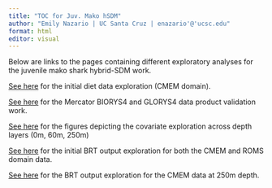 ```yaml
---
title: "TOC for Juv. Mako hSDM"
author: "Emily Nazario | UC Santa Cruz | enazario'@'ucsc.edu"
format: html
editor: visual
---
```


Below are links to the pages containing different exploratory analyses for the juvenile mako shark hybrid-SDM work.

[See here](diet_explore_revise.html) for the initial diet data exploration (CMEM domain).

[See here](merc_valid3.html) for the Mercator BIORYS4 and GLORYS4 data product validation work.

[See here](covar_explore_psat_spot_new.html) for the figures depicting the covariate exploration across depth layers (0m, 60m, 250m)

[See here](brt_explore.html) for the initial BRT output exploration for both the CMEM and ROMS domain data.

[See here](brt_explore250.html) for the BRT output exploration for the CMEM data at 250m depth.
